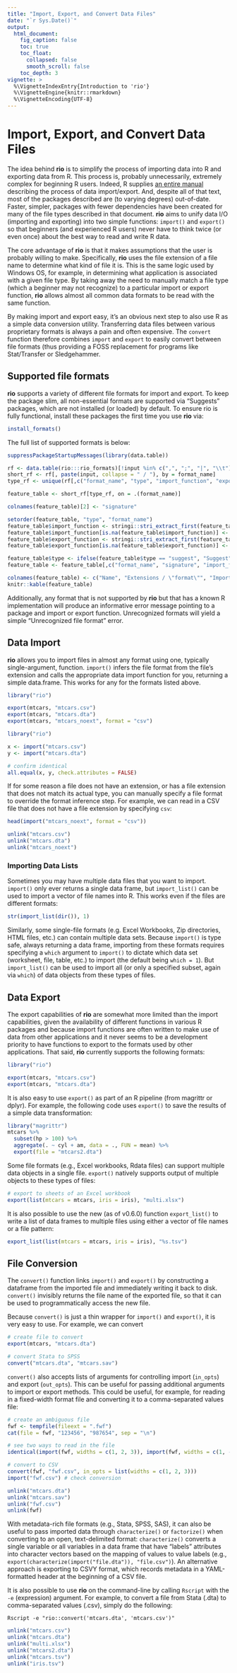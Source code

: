 ```yaml
---
title: "Import, Export, and Convert Data Files"
date: "`r Sys.Date()`"
output:
  html_document:
    fig_caption: false
    toc: true
    toc_float:
      collapsed: false
      smooth_scroll: false
    toc_depth: 3
vignette: >
  %\VignetteIndexEntry{Introduction to 'rio'}
  %\VignetteEngine{knitr::rmarkdown}
  %\VignetteEncoding{UTF-8}
---
```


# Import, Export, and Convert Data Files

The idea behind **rio** is to simplify the process of importing data into R and exporting data from R. This process is, probably unnecessarily, extremely complex for beginning R users. Indeed, R supplies [an entire manual](https://cran.r-project.org/doc/manuals/r-release/R-data.html) describing the process of data import/export. And, despite all of that text, most of the packages described are (to varying degrees) out-of-date. Faster, simpler, packages with fewer dependencies have been created for many of the file types described in that document. **rio** aims to unify data I/O (importing and exporting) into two simple functions: `import()` and `export()` so that beginners (and experienced R users) never have to think twice (or even once) about the best way to read and write R data.

The core advantage of **rio** is that it makes assumptions that the user is probably willing to make. Specifically, **rio** uses the file extension of a file name to determine what kind of file it is. This is the same logic used by Windows OS, for example, in determining what application is associated with a given file type. By taking away the need to manually match a file type (which a beginner may not recognize) to a particular import or export function, **rio** allows almost all common data formats to be read with the same function.

By making import and export easy, it's an obvious next step to also use R as a simple data conversion utility. Transferring data files between various proprietary formats is always a pain and often expensive. The `convert` function therefore combines `import` and `export` to easily convert between file formats (thus providing a FOSS replacement for programs like Stat/Transfer or Sledgehammer.

## Supported file formats

**rio** supports a variety of different file formats for import and export. To keep the package slim, all non-essential formats are supported via "Suggests" packages, which are not installed (or loaded) by default. To ensure rio is fully functional, install these packages the first time you use **rio** via:

```R
install_formats()
```

The full list of supported formats is below:

```r
suppressPackageStartupMessages(library(data.table))
```

```r
rf <- data.table(rio:::rio_formats)[!input %in% c(",", ";", "|", "\\t") & type %in% c("import", "suggest", "archive"),]
short_rf <- rf[, paste(input, collapse = " / "), by = format_name]
type_rf <- unique(rf[,c("format_name", "type", "import_function", "export_function", "note")])

feature_table <- short_rf[type_rf, on = .(format_name)]

colnames(feature_table)[2] <- "signature"

setorder(feature_table, "type", "format_name")
feature_table$import_function <- stringi::stri_extract_first(feature_table$import_function, regex = "[a-zA-Z0-9\\.]+")
feature_table$import_function[is.na(feature_table$import_function)] <- ""
feature_table$export_function <- stringi::stri_extract_first(feature_table$export_function, regex = "[a-zA-Z0-9\\.]+")
feature_table$export_function[is.na(feature_table$export_function)] <- ""

feature_table$type <- ifelse(feature_table$type == "suggest", "Suggest", "Default")
feature_table <- feature_table[,c("format_name", "signature", "import_function", "export_function", "type", "note")]

colnames(feature_table) <- c("Name", "Extensions / \"format\"", "Import Package", "Export Package", "Type", "Note")
knitr::kable(feature_table)
```

Additionally, any format that is not supported by **rio** but that has a known R implementation will produce an informative error message pointing to a package and import or export function. Unrecognized formats will yield a simple "Unrecognized file format" error.

## Data Import

**rio** allows you to import files in almost any format using one, typically single-argument, function. `import()` infers the file format from the file's extension and calls the appropriate data import function for you, returning a simple data.frame. This works for any for the formats listed above.

```r
library("rio")

export(mtcars, "mtcars.csv")
export(mtcars, "mtcars.dta")
export(mtcars, "mtcars_noext", format = "csv")
```

```r
library("rio")

x <- import("mtcars.csv")
y <- import("mtcars.dta")

# confirm identical
all.equal(x, y, check.attributes = FALSE)
```

If for some reason a file does not have an extension, or has a file extension that does not match its actual type, you can manually specify a file format to override the format inference step. For example, we can read in a CSV file that does not have a file extension by specifying `csv`:

```r
head(import("mtcars_noext", format = "csv"))
```


```r
unlink("mtcars.csv")
unlink("mtcars.dta")
unlink("mtcars_noext")
```

### Importing Data Lists

Sometimes you may have multiple data files that you want to import. `import()` only ever returns a single data frame, but `import_list()` can be used to import a vector of file names into R. This works even if the files are different formats:

```r
str(import_list(dir()), 1)
```

Similarly, some single-file formats (e.g. Excel Workbooks, Zip directories, HTML files, etc.) can contain multiple data sets. Because `import()` is type safe, always returning a data frame, importing from these formats requires specifying a `which` argument to `import()` to dictate which data set (worksheet, file, table, etc.) to import (the default being `which = 1`). But `import_list()` can be used to import all (or only a specified subset, again via `which`) of data objects from these types of files.

## Data Export

The export capabilities of **rio** are somewhat more limited than the import capabilities, given the availability of different functions in various R packages and because import functions are often written to make use of data from other applications and it never seems to be a development priority to have functions to export to the formats used by other applications. That said, **rio** currently supports the following formats:


```r
library("rio")

export(mtcars, "mtcars.csv")
export(mtcars, "mtcars.dta")
```

It is also easy to use `export()` as part of an R pipeline (from magrittr or dplyr). For example, the following code uses `export()` to save the results of a simple data transformation:

```r
library("magrittr")
mtcars %>%
  subset(hp > 100) %>%
  aggregate(. ~ cyl + am, data = ., FUN = mean) %>%
  export(file = "mtcars2.dta")
```

Some file formats (e.g., Excel workbooks, Rdata files) can support multiple data objects in a single file. `export()` natively supports output of multiple objects to these types of files:

```r
# export to sheets of an Excel workbook
export(list(mtcars = mtcars, iris = iris), "multi.xlsx")
```

It is also possible to use the new (as of v0.6.0) function `export_list()` to write a list of data frames to multiple files using either a vector of file names or a file pattern:

```r
export_list(list(mtcars = mtcars, iris = iris), "%s.tsv")
```

## File Conversion

The `convert()` function links `import()` and `export()` by constructing a dataframe from the imported file and immediately writing it back to disk. `convert()` invisibly returns the file name of the exported file, so that it can be used to programmatically access the new file.

Because `convert()` is just a thin wrapper for `import()` and `export()`, it is very easy to use. For example, we can convert

```r
# create file to convert
export(mtcars, "mtcars.dta")

# convert Stata to SPSS
convert("mtcars.dta", "mtcars.sav")
```

`convert()` also accepts lists of arguments for controlling import (`in_opts`) and export (`out_opts`). This can be useful for passing additional arguments to import or export methods. This could be useful, for example, for reading in a fixed-width format file and converting it to a comma-separated values file:

```r
# create an ambiguous file
fwf <- tempfile(fileext = ".fwf")
cat(file = fwf, "123456", "987654", sep = "\n")

# see two ways to read in the file
identical(import(fwf, widths = c(1, 2, 3)), import(fwf, widths = c(1, -2, 3)))

# convert to CSV
convert(fwf, "fwf.csv", in_opts = list(widths = c(1, 2, 3)))
import("fwf.csv") # check conversion
```

```r
unlink("mtcars.dta")
unlink("mtcars.sav")
unlink("fwf.csv")
unlink(fwf)
```

With metadata-rich file formats (e.g., Stata, SPSS, SAS), it can also be useful to pass imported data through `characterize()` or `factorize()` when converting to an open, text-delimited format: `characterize()` converts a single variable or all variables in a data frame that have "labels" attributes into character vectors based on the mapping of values to value labels (e.g., `export(characterize(import("file.dta")), "file.csv")`). An alternative approach is exporting to CSVY format, which records metadata in a YAML-formatted header at the beginning of a CSV file.

It is also possible to use **rio** on the command-line by calling `Rscript` with the `-e` (expression) argument. For example, to convert a file from Stata (.dta) to comma-separated values (.csv), simply do the following:

```
Rscript -e "rio::convert('mtcars.dta', 'mtcars.csv')"
```

```r
unlink("mtcars.csv")
unlink("mtcars.dta")
unlink("multi.xlsx")
unlink("mtcars2.dta")
unlink("mtcars.tsv")
unlink("iris.tsv")
```
